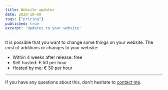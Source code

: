 ```yaml
---
title: Website updates
date: 2020-10-09
tags: ["pricing"]
published: true
excerpt: 'Updates to your website'
---
```


It is possible that you want to change some things on your website. The cost of additions or changes to your website:

* Within 4 weeks after release: free
* Self hosted: € 50 per hour
* Hosted by me: € 30 per hour

***

If you have any questions about this, don't hesitate to [contact me](/home#Contact).